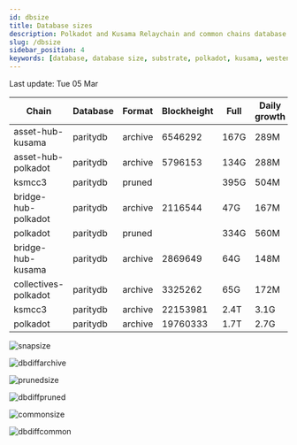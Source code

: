 ```yaml
---
id: dbsize
title: Database sizes
description: Polkadot and Kusama Relaychain and common chains database sizes
slug: /dbsize
sidebar_position: 4
keywords: [database, database size, substrate, polkadot, kusama, westend]
---
```



Last update: Tue 05 Mar

| Chain    | Database   | Format | Blockheight | Full         | Daily growth |
| ------------------------| ----------- | -------- | ------- | ---------- | ----- | 
| asset-hub-kusama | paritydb | archive | 6546292 | 167G | 289M |
| asset-hub-polkadot | paritydb | archive | 5796153 | 134G | 288M |
| ksmcc3 | paritydb | pruned |  | 395G | 504M |
| bridge-hub-polkadot | paritydb | archive | 2116544 | 47G | 167M |
| polkadot | paritydb | pruned |  | 334G | 560M |
| bridge-hub-kusama | paritydb | archive | 2869649 | 64G | 148M |
| collectives-polkadot | paritydb | archive | 3325262 | 65G | 172M |
| ksmcc3 | paritydb | archive | 22153981 | 2.4T | 3.1G |
| polkadot | paritydb | archive | 19760333 | 1.7T | 2.7G |

![snapsize](/img/archivesize.png)

![dbdiffarchive](/img/dbdiffrelay.png)

![prunedsize](/img/prunedsize.png)

![dbdiffpruned](/img/dbdiffpruned.png)

![commonsize](/img/commonsize.png)

![dbdiffcommon](/img/dbdiffcommon.png)
